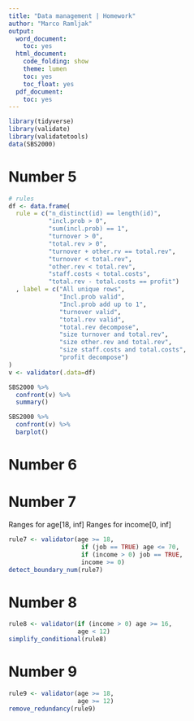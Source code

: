 ```yaml
---
title: "Data management | Homework"
author: "Marco Ramljak"
output:
  word_document:
    toc: yes
  html_document:
    code_folding: show
    theme: lumen
    toc: yes
    toc_float: yes
  pdf_document:
    toc: yes
---
```


```r
library(tidyverse)
library(validate)
library(validatetools)
data(SBS2000)
```

# Number 5
```r
# rules
df <- data.frame(
  rule = c("n_distinct(id) == length(id)",
           "incl.prob > 0",
           "sum(incl.prob) == 1",
           "turnover > 0",
           "total.rev > 0",
           "turnover + other.rv == total.rev",
           "turnover < total.rev",
           "other.rev < total.rev",
           "staff.costs < total.costs",
           "total.rev - total.costs == profit")
  , label = c("All unique rows",
              "Incl.prob valid",
              "Incl.prob add up to 1",
              "turnover valid",
              "total.rev valid",
              "total.rev decompose",
              "size turnover and total.rev",
              "size other.rev and total.rev",
              "size staff.costs and total.costs",
              "profit decompose")
)
v <- validator(.data=df)

SBS2000 %>% 
  confront(v) %>% 
  summary()

SBS2000 %>% 
  confront(v) %>% 
  barplot()
```
# Number 6


# Number 7
Ranges for age[18, inf]
Ranges for income[0, inf]
```r
rule7 <- validator(age >= 18, 
                    if (job == TRUE) age <= 70,
                    if (income > 0) job == TRUE,
                    income >= 0)
detect_boundary_num(rule7)
```

# Number 8
```r
rule8 <- validator(if (income > 0) age >= 16,
                   age < 12)
simplify_conditional(rule8)
```
# Number 9
```r
rule9 <- validator(age >= 18,
                   age >= 12)
remove_redundancy(rule9)
```

